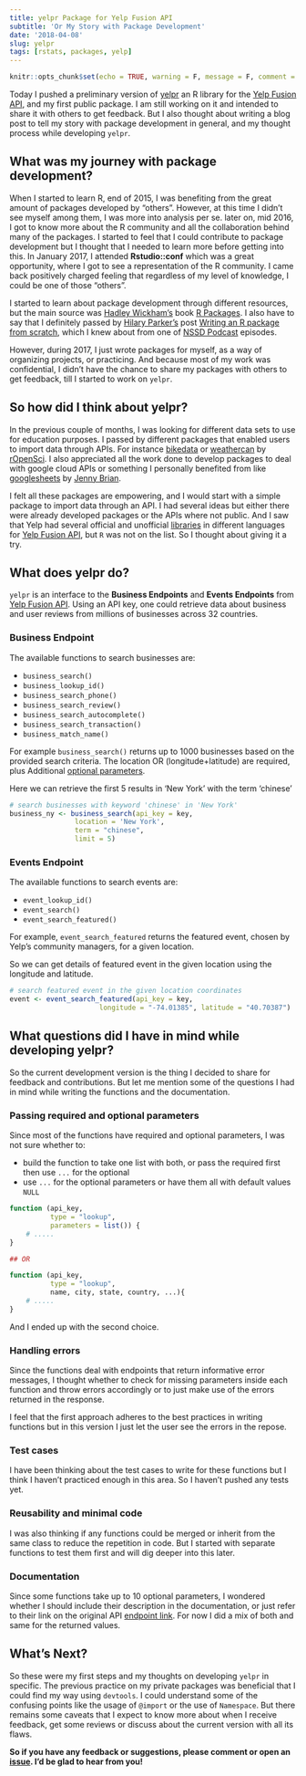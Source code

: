 ```yaml
---
title: yelpr Package for Yelp Fusion API
subtitle: 'Or My Story with Package Development'
date: '2018-04-08'
slug: yelpr
tags: [rstats, packages, yelp]
---
```


```r
knitr::opts_chunk$set(echo = TRUE, warning = F, message = F, comment = "")
```

Today I pushed a preliminary version of [yelpr](https://github.com/OmaymaS/yelpr) an R library for the [Yelp Fusion API](https://www.yelp.com/developers/documentation/v3/get_started), and my first public package. I am still working on it and intended to share it with others to get feedback. But I also thought about writing a blog post to tell my story with package development in general, and my thought process while developing `yelpr`.

## What was my journey with package development? 

When I started to learn R, end of 2015, I was benefiting from the great amount of packages developed by "others". However, at this time I didn't see myself among them, I was more into analysis per se. later on, mid 2016, I got to know more about the R community and all the collaboration behind many of the packages. I started to feel that I could contribute to package development but I thought that I needed to learn more before getting into this. In January 2017, I attended **Rstudio::conf** which was a great opportunity, where I got to see a representation of the R community. I came back positively charged feeling that regardless of my level of knowledge, I could be one of those "others".

I started to learn about package development through different resources, but the main source was [Hadley Wickham's](https://github.com/hadley) book [R Packages](http://r-pkgs.had.co.nz/). I also have to say that I definitely passed by [Hilary Parker's](https://github.com/hilaryparker) post [Writing an R package from scratch](https://hilaryparker.com/2014/04/29/writing-an-r-package-from-scratch/amp/), which I knew about from one of [NSSD Podcast](http://nssdeviations.com/) episodes.

However, during 2017, I just wrote packages for myself, as a way of organizing projects, or practicing. And because most of my work was confidential, I didn't have the chance to share my packages with others to get feedback, till I started to work on `yelpr`.

## So how did I think about yelpr?

In the previous couple of months, I was looking for different data sets to use for education purposes. I passed by different packages that enabled users to import data through APIs. For instance [bikedata](https://github.com/ropensci/bikedata) or [weathercan](https://github.com/ropensci/weathercan) by [rOpenSci](https://github.com/ropensci). I also appreciated all the work done to develop packages to deal with google cloud APIs or something I personally benefited from like [googlesheets](https://github.com/jennybc/googlesheets) by [Jenny Brian](https://github.com/jennybc). 

I felt all these packages are empowering, and I would start with a simple package to import data through an API. I had several ideas but either there were already developed packages or the APIs where not public. And I saw that Yelp had several official and unofficial [libraries](https://github.com/Yelp/yelp-api) in different languages for [Yelp Fusion API](https://www.yelp.com/developers/documentation/v3/get_started), but `R` was not on the list. So I thought about giving it a try.

## What does yelpr do?

`yelpr` is an interface to the **Business Endpoints** and **Events Endpoints** from [Yelp Fusion API](https://www.yelp.com/developers/documentation/v3/get_started). Using an API key, one could retrieve data about business and user reviews from millions of businesses across 32 countries.


### Business Endpoint 

The available functions to search businesses are:

- `business_search()`
- `business_lookup_id()`
- `business_search_phone()`
- `business_search_review()`
- `business_search_autocomplete()`
- `business_search_transaction()`
- `business_match_name()`


For example `business_search()` returns up to 1000 businesses based on the provided search criteria. The location OR (longitude+latitude) are required, plus Additional [optional parameters](https://www.yelp.com/developers/documentation/v3/business_search).

Here we can retrieve the first 5 results in 'New York' with the term 'chinese'

```r
# search businesses with keyword 'chinese' in 'New York'
business_ny <- business_search(api_key = key,
                location = 'New York',
                term = "chinese",
                limit = 5)
```


### Events Endpoint

The available functions to search events are:

- `event_lookup_id()`
- `event_search()`
- `event_search_featured()`

For example, `event_search_featured` returns the featured event, chosen by Yelp's community managers, for a given location.

So we can get details of featured event in the given location using the longitude and latitude.

```r
# search featured event in the given location coordinates
event <- event_search_featured(api_key = key,
                      longitude = "-74.01385", latitude = "40.70387")
```


## What questions did I have in mind while developing yelpr?

So the current development version is the thing I decided to share for feedback and contributions. But let me mention some of the questions I had in mind while writing the functions and the documentation.

### Passing required and optional parameters

Since most of the functions have required and optional parameters, I was not sure whether to:

- build the function to take one list with both, or pass the required first then use `...` for the optional
- use `...` for the optional parameters or have them all with default values `NULL`

```r

function (api_key,
          type = "lookup",
          parameters = list()) {
    # .....
}

## OR

function (api_key,
          type = "lookup",
          name, city, state, country, ...){
    # .....
}
```

And I ended up with the second choice.

### Handling errors

Since the functions deal with endpoints that return informative error messages, I thought whether to check for missing parameters inside each function and throw errors accordingly or to just make use of the errors returned in the response. 

I feel that the first approach adheres to the best practices in writing functions but in this version I just let the user see the errors in the repose.


### Test cases

I have been thinking about the test cases to write for these functions but I think I haven't practiced enough in this area. So I haven't pushed any tests yet.

### Reusability and minimal code

I was also thinking if any functions could be merged or inherit from the same class to reduce the repetition in code. But I started with separate functions to test them first and will dig deeper into this later.

### Documentation

Since some functions take up to 10 optional parameters, I wondered whether I should include their description in the documentation, or just refer to their link on the original API [endpoint link](https://www.yelp.com/developers/documentation/v3/business_search). For now I did a mix of both and same for the returned values.


## What's Next?

So these were my first steps and my thoughts on developing `yelpr` in specific. The previous practice on my private packages was beneficial that I could find my way using `devtools`. I could understand some of the confusing points like the usage of `@import` or the use of `Namespace`. But there remains some caveats that I expect to know more about when I receive feedback, get some reviews or discuss about the current version with all its flaws. 

**So if you have any feedback or suggestions, please comment or open an [issue](https://github.com/OmaymaS/yelpr/issues). I'd be glad to hear from you!**